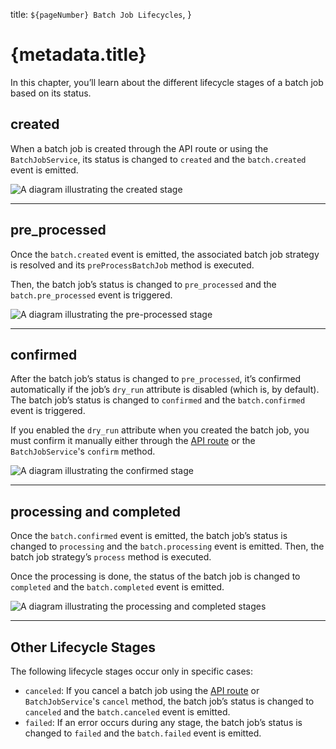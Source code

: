   title: `${pageNumber} Batch Job Lifecycles`,
}

# {metadata.title}

In this chapter, you’ll learn about the different lifecycle stages of a batch job based on its status.

## created

When a batch job is created through the API route or using the `BatchJobService`, its status is changed to `created` and the `batch.created` event is emitted.

![A diagram illustrating the created stage](https://res.cloudinary.com/dza7lstvk/image/upload/v1708688547/Medusa%20Book/batch-job-created_gthkwh.jpg)

---

## pre_processed

Once the `batch.created` event is emitted, the associated batch job strategy is resolved and its `preProcessBatchJob` method is executed.

Then, the batch job’s status is changed to `pre_processed` and the `batch.pre_processed` event is triggered.

![A diagram illustrating the pre-processed stage](https://res.cloudinary.com/dza7lstvk/image/upload/v1708524703/Medusa%20Book/batch-job-pre_processed_jx0tvt.jpg)

---

## confirmed

After the batch job’s status is changed to `pre_processed`, it’s confirmed automatically if the job’s `dry_run` attribute is disabled (which is, by default). The batch job’s status is changed to `confirmed` and the `batch.confirmed` event is triggered.

<Note title="Tip">

If you enabled the `dry_run` attribute when you created the batch job, you must confirm it manually either through the [API route](https://docs.medusajs.com/api/admin#batch-jobs_postbatchjobsbatchjobconfirmprocessing) or the `BatchJobService`'s `confirm` method.

</Note>

![A diagram illustrating the confirmed stage](https://res.cloudinary.com/dza7lstvk/image/upload/v1708525219/Medusa%20Book/batch-job-confirmed_e9pe05.jpg)

---

## processing and completed

Once the `batch.confirmed` event is emitted, the batch job’s status is changed to `processing` and the `batch.processing` event is emitted. Then, the batch job strategy’s `process` method is executed.

Once the processing is done, the status of the batch job is changed to `completed` and the `batch.completed` event is emitted.

![A diagram illustrating the processing and completed stages](https://res.cloudinary.com/dza7lstvk/image/upload/v1708526149/Medusa%20Book/batch-job-processing-completed_svniou.jpg)

---

## Other Lifecycle Stages

The following lifecycle stages occur only in specific cases:

- `canceled`: If you cancel a batch job using the [API route](https://docs.medusajs.com/api/admin#batch-jobs_postbatchjobsbatchjobcancel) or `BatchJobService`'s `cancel` method, the batch job’s status is changed to `canceled` and the `batch.canceled` event is emitted.
- `failed`: If an error occurs during any stage, the batch job’s status is changed to `failed` and the `batch.failed` event is emitted.